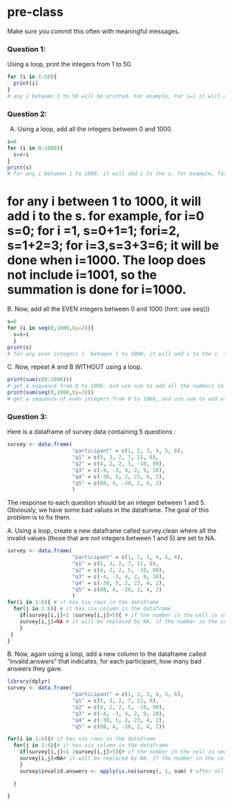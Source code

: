 # pre-class


Make sure you commit this often with meaningful messages. 




### Question 1:

Using a loop, print the integers from 1 to 50. 
```{r}
for (i in 1:50){
  print(i)
}
# any i between 1 to 50 will be printed. For example, for i=1 it will do the print function; for i=2 it will do the print functiion; The loop does not include i=51, so the print function stop.
```



### Question 2:

A.  Using a loop, add all the integers between 0 and 1000.
```{r}
s=0
for (i in 0:1000){
  s=s+i
}
print(s)
# for any i between 1 to 1000, it will add i to the s. for example, for i=0 s=0; for i =1, s=0+1=1; fori=2, s=1+2=3; for i=3,s=3+3=6; it will be done when i=1000. The loop does not include i=1001, so the summation is done for i=1000.
```

# for any i between 1 to 1000, it will add i to the s. for example, for i=0 s=0; for i =1, s=0+1=1; fori=2, s=1+2=3; for i=3,s=3+3=6; it will be done when i=1000. The loop does not include i=1001, so the summation is done for i=1000.


B. Now, add all the EVEN integers between 0 and 1000 (hint: use seq())
```{r}
s=0
for (i in seq(0,1000,by=2)){
  s=s+i
  }
print(s)
# for any even integers i  between 1 to 1000, it will add i to the s. for example, for i=0 s=0; for i =2, s=0+2=2; fori=4, s=4+2=6; for i=6,s=6+6=12; it will be done when i=1000. The loop does not include i=1002, so the summation is done for i=1000.

```




C. Now, repeat A and B WITHOUT using a loop.
```{r}
print(sum(c(0:1000)))
# get a sequence from 0 to 1000, and use sum to add all the numbers in the sequence, and then print the number#
print(sum(seq(0,1000,by=2)))
# get a sequence of even integers from 0 to 1000, and use sum to add all the even numbers in the sequence, and then print the number#
```


### Question 3:

Here is a dataframe of survey data containing 5 questions :

```{r, eval=FALSE}
survey <- data.frame(
                     "participant" = c(1, 2, 3, 4, 5, 6),
                     "q1" = c(5, 3, 2, 7, 11, 0),
                     "q2" = c(4, 2, 2, 5, -10, 99),
                     "q3" = c(-4, -3, 4, 2, 9, 10),
                     "q4" = c(-30, 5, 2, 23, 4, 2),
                     "q5" = c(88, 4, -20, 2, 4, 2)
                     )
```
The response to each question should be an integer between 1 and 5. Obviously, we have some bad values in the dataframe. The goal of this problem is to fix them.

A. Using a loop, create a new dataframe called survey.clean where all the invalid values (those that are not integers between 1 and 5) are set to NA.
```{r}
survey <- data.frame(
                     "participant" = c(1, 2, 3, 4, 5, 6),
                     "q1" = c(5, 3, 2, 7, 11, 0),
                     "q2" = c(4, 2, 2, 5, -10, 99),
                     "q3" = c(-4, -3, 4, 2, 9, 10),
                     "q4" = c(-30, 5, 2, 23, 4, 2),
                     "q5" = c(88, 4, -20, 2, 4, 2)
                     )
for(i in 1:6){ # it has six rows in the dataframe
  for(j in 1:6){ # it has six column in the dataframe
    if(survey[i,j]<1 |survey[i,j]>5){ # if the number in the cell is smaller than 1 or the number in the cell is larger than 5
    survey[i,j]=NA # it will be replaced by NA, if the number in the cell is between 1 to 5 (include 1 and 5), it will not be replaced.
    } 
 }
}

```

B. Now, again using a loop, add a new column to the dataframe called “invalid.answers” that indicates, for each participant, how many bad answers they gave.

```{r}
library(dplyr)
survey <- data.frame(
                     "participant" = c(1, 2, 3, 4, 5, 6),
                     "q1" = c(5, 3, 2, 7, 11, 0),
                     "q2" = c(4, 2, 2, 5, -10, 99),
                     "q3" = c(-4, -3, 4, 2, 9, 10),
                     "q4" = c(-30, 5, 2, 23, 4, 2),
                     "q5" = c(88, 4, -20, 2, 4, 2))

for(i in 1:6){# it has six rows in the dataframe
  for(j in 1:6){# it has six column in the dataframe
    if(survey[i,j]<1 |survey[i,j]>5){# if the number in the cell is smaller than 1 or the number in the cell is larger than 5
    survey[i,j]=NA# it will be replaced by NA, if the number in the cell is between 1 to 5 (include 1 and 5), it will not be replaced.
    } 
    survey$invalid.answers <- apply(is.na(survey), 1, sum) # after all the numbers in the cell between 1 and 5 (include 1 and 5), create a new column in the data frame called "invalid.answers" and the numbers in each cell means how many NA in its row.

  }
  
}


```







